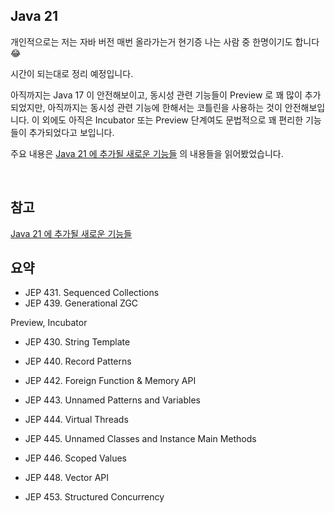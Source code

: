 ## Java 21

개인적으로는 저는 자바 버전 매번 올라가는거 현기증 나는 사람 중 한명이기도 합니다😂<br/>

시간이 되는대로 정리 예정입니다.<br/>

아직까지는 Java 17 이 안전해보이고, 동시성 관련 기능들이 Preview 로 꽤 많이 추가되었지만, 아직까지는 동시성 관련 기능에 한해서는 코틀린을 사용하는 것이 안전해보입니다. 이 외에도 아직은 Incubator 또는 Preview 단계여도 문법적으로 꽤 편리한 기능들이 추가되었다고 보입니다.<br/>

주요 내용은 [Java 21 에 추가될 새로운 기능들](https://mangkyu.tistory.com/308) 의 내용들을 읽어봤었습니다.<br/>

<br/>



## 참고

[Java 21 에 추가될 새로운 기능들](https://mangkyu.tistory.com/308)<br/>



## 요약

- JEP 431. Sequenced Collections
- JEP 439. Generational ZGC

Preview, Incubator

- JEP 430. String Template
- JEP 440. Record Patterns

- JEP 442. Foreign Function & Memory API
- JEP 443. Unnamed Patterns and Variables

- JEP 444. Virtual Threads
- JEP 445. Unnamed Classes and Instance Main Methods 
- JEP 446. Scoped Values
- JEP 448. Vector API
- JEP 453. Structured Concurrency

